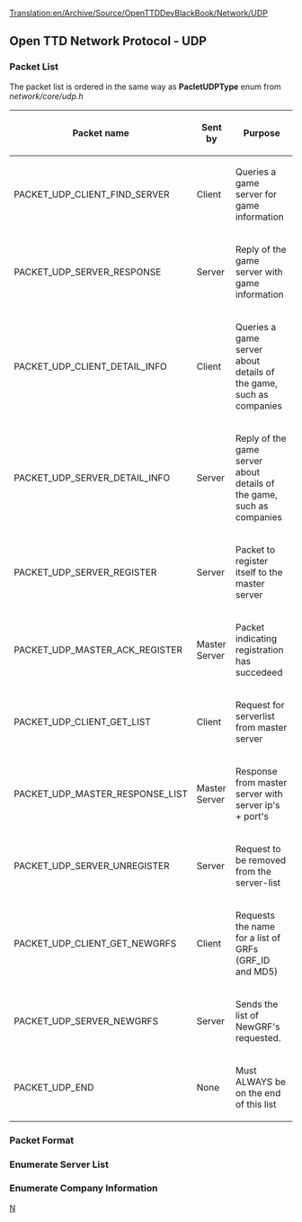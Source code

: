 [[Translation:en/Archive/Source/OpenTTDDevBlackBook/Network/UDP]]
{{en/Development/Navigation}}

==Open TTD Network Protocol - UDP==
===Packet List===
The packet list is ordered in the same way as '''PacletUDPType''' enum from ''network/core/udp.h''
{| border="1"
!Packet name
!Sent by
!Purpose
|-
|PACKET_UDP_CLIENT_FIND_SERVER
|Client
|Queries a game server for game information
|-
|PACKET_UDP_SERVER_RESPONSE
|Server
|Reply of the game server with game information
|-
|PACKET_UDP_CLIENT_DETAIL_INFO
|Client
|Queries a game server about details of the game, such as companies
|-
|PACKET_UDP_SERVER_DETAIL_INFO
|Server
|Reply of the game server about details of the game, such as companies
|-
|PACKET_UDP_SERVER_REGISTER
|Server
|Packet to register itself to the master server
|-
|PACKET_UDP_MASTER_ACK_REGISTER
|Master Server
|Packet indicating registration has succedeed
|-
|PACKET_UDP_CLIENT_GET_LIST
|Client
|Request for serverlist from master server
|-
|PACKET_UDP_MASTER_RESPONSE_LIST
|Master Server
|Response from master server with server ip's + port's
|-
|PACKET_UDP_SERVER_UNREGISTER
|Server
|Request to be removed from the server-list
|-
|PACKET_UDP_CLIENT_GET_NEWGRFS
|Client
|Requests the name for a list of GRFs (GRF_ID and MD5)
|-
|PACKET_UDP_SERVER_NEWGRFS
|Server
|Sends the list of NewGRF's requested.
|-
|PACKET_UDP_END
|None
|Must ALWAYS be on the end of this list!! (period)
|}

===Packet Format===
===Enumerate Server List===
===Enumerate Company Information===
[[Category:en/Archive/Source/OpenTTDDevBlackBook|N]]